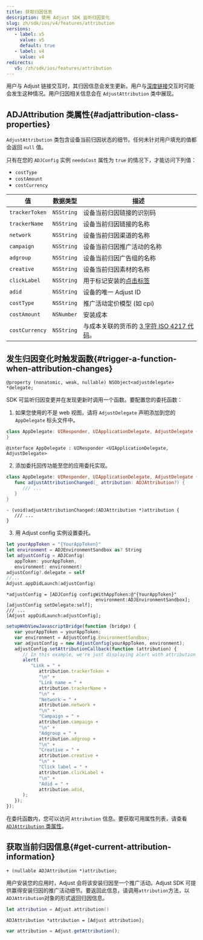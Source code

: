 ```yaml
---
title: 获取归因信息
description: 使用 Adjust SDK 监听归因变化
slug: zh/sdk/ios/v4/features/attribution
versions:
   - label: v5
     value: v5
     default: true
   - label: v4
     value: v4
redirects:
   v5: /zh/sdk/ios/features/attribution
---
```


用户与 Adjust 链接交互时，其归因信息会发生更新。用户与[深度链接](https://help.adjust.com/zh/article/deep-links)交互时可能会发生这种情况。用户归因相关信息会在 `AdjustAttribution` 类中展现。

## ADJAttribution 类属性{#adjattribution-class-properties}

`AdjustAttribution` 类包含设备当前归因状态的细节。任何未针对用户填充的值都会返回 `null` 值。

<Callout type="note">

只有在您的 `ADJConfig` 实例 `needsCost` 属性为 `true` 的情况下，才能访问下列值：

- `costType`
- `costAmount`
- `costCurrency`

</Callout>

| 值             | 数据类型   | 描述                                                                             |
| -------------- | ---------- | -------------------------------------------------------------------------------- |
| `trackerToken` | `NSString` | 设备当前归因链接的识别码                                                         |
| `trackerName`  | `NSString` | 设备当前归因链接的名称                                                           |
| `network`      | `NSString` | 设备当前归因渠道的名称                                                           |
| `campaign`     | `NSString` | 设备当前归因推广活动的名称                                                       |
| `adgroup`      | `NSString` | 设备当前归因广告组的名称                                                         |
| `creative`     | `NSString` | 设备当前归因素材的名称                                                           |
| `clickLabel`   | `NSString` | 用于标记安装的[点击标签](https://help.adjust.com/zh/article/user-rewards)        |
| `adid`         | `NSString` | 设备的唯一 Adjust ID                                                             |
| `costType`     | `NSString` | 推广活动定价模型 \(如 cpi\)                                                      |
| `costAmount`   | `NSNumber` | 安装成本                                                                         |
| `costCurrency` | `NSString` | 与成本关联的货币的 [3 字符 ISO 4217 代码](https://www.iban.com/currency-codes)。 |

## 发生归因变化时触发函数{#trigger-a-function-when-attribution-changes}

<CodeBlock title="属性声明">

```objc
@property (nonatomic, weak, nullable) NSObject<adjustdelegate> *delegate;
```

</CodeBlock>

SDK 可监听归因变更并在发现更新时调用一个函数。要配置您的委托函数：

1. 如果您使用的不是 web 视图，请将 `AdjustDelegate` 声明添加到您的 `AppDelegate` 标头文件中。

<Tabs>
<Tab title="Swift" sync="swift">

```swift
class AppDelegate: UIResponder, UIApplicationDelegate, AdjustDelegate {
}
```

</Tab>
<Tab title="Objective-C" sync="objc">

```objc
@interface AppDelegate : UIResponder <UIApplicationDelegate, AdjustDelegate>
```

</Tab>
</Tabs>

2. 添加委托回传功能至您的应用委托实现。

<Tabs>
<Tab title="Swift" sync="swift">

```swift
class AppDelegate: UIResponder, UIApplicationDelegate, AdjustDelegate {
   func adjustAttributionChanged(_ attribution: ADJAttribution?) {
      /// ...
   }
}
```

</Tab>
<Tab title="Objective-C" sync="objc">

```objc
- (void)adjustAttributionChanged:(ADJAttribution *)attribution {
   /// ...
}
```

</Tab>
</Tabs>

3. 用 Adjust config 实例设置委托。

<Tabs>
<Tab title="Swift" sync="swift">

```swift
let yourAppToken = "{YourAppToken}"
let environment = ADJEnvironmentSandbox as? String
let adjustConfig = ADJConfig(
   appToken: yourAppToken,
   environment: environment)
adjustConfig?.delegate = self
//...
Adjust.appDidLaunch(adjustConfig)
```

</Tab>
<Tab title="Objective-C" sync="objc">

```objc
*adjustConfig = [ADJConfig configWithAppToken:@"{YourAppToken}"
                                 environment:ADJEnvironmentSandbox];
[adjustConfig setDelegate:self];
/// ...
[Adjust appDidLaunch:adjustConfig];
```

</Tab>
<Tab title="Javascript" sync="js">

<CodeBlock highlight="{range: 5-15}">

```js
setupWebViewJavascriptBridge(function (bridge) {
   var yourAppToken = yourAppToken;
   var environment = AdjustConfig.EnvironmentSandbox;
   var adjustConfig = new AdjustConfig(yourAppToken, environment);
   adjustConfig.setAttributionCallback(function (attribution) {
      // In this example, we're just displaying alert with attribution content.
      alert(
         "Link = " +
            attribution.trackerToken +
            "\n" +
            "Link name = " +
            attribution.trackerName +
            "\n" +
            "Network = " +
            attribution.network +
            "\n" +
            "Campaign = " +
            attribution.campaign +
            "\n" +
            "Adgroup = " +
            attribution.adgroup +
            "\n" +
            "Creative = " +
            attribution.creative +
            "\n" +
            "Click label = " +
            attribution.clickLabel +
            "\n" +
            "Adid = " +
            attribution.adid,
      );
   });
});
```

</CodeBlock>
</Tab>
</Tabs>

在委托函数内，您可以访问 `Attribution` 信息。要获取可用属性列表，请查看 [`ADJAttribution` 类属性](#adjattribution-class-properties)。

## 获取当前归因信息{#get-current-attribution-information}

<CodeBlock title="方法签名">

```objc
+ (nullable ADJAttribution *)attribution;
```

</CodeBlock>

用户安装您的应用时，Adjust 会将该安装归因至一个推广活动。Adjust SDK 可提供赢得安装归因的推广活动细节。要返回此信息，请调用`attribution`方法，以`ADJAttribution`对象的形式返回归因信息。

<Tabs>
<Tab title="Swift" sync="swift">

```swift
let attribution = Adjust.attribution()
```

</Tab>
<Tab title="Objective-C" sync="objc">

```objc
ADJAttribution *attribution = [Adjust attribution];
```

</Tab>
<Tab title="Javascript" sync="js">

```js
var attribution = Adjust.getAttribution();
```

</Tab>
</Tabs>
